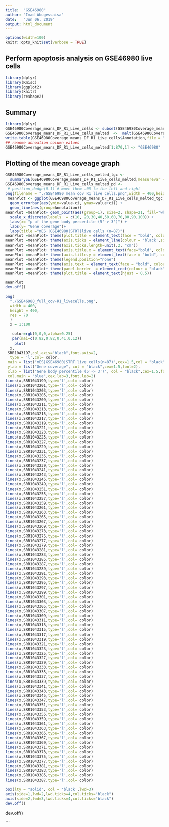 ```yaml
---
title:  "GSE46980"
author: "Imad Abugessaisa"
date:   "Jun 06, 2019"
output: html_document
---
```


```r
options(width=100)
knitr::opts_knit$set(verbose = TRUE)
```

## Perform apoptosis analysis on GSE46980 live cells

```r
library(dplyr)
library(Rmisc)
library(ggplot2)
library(knitr)
library(reshape2)
```

Summary
-------

``` r
library(dplyr)
GSE46980Coverage_means_DF_R1_Live_cells <- subset(GSE46980Coverage_means_DF,Annotation %in% GSE46980_R1_Metadata_LIVE_cells$x)
GSE46980Coverage_means_DF_R1_Live_cells_melted  <-  melt(GSE46980Coverage_means_DF_R1_Live_cells,id=c("Annotation"))
write.table(GSE46980Coverage_means_DF_R1_Live_cells$Annotation,file = "GSE46980_live_cells.tsv",sep = "\t",col.names = F,row.names = F,quote = F)
## reanme annoation column values
GSE46980Coverage_means_DF_R1_Live_cells_melted[1:870,1] <- "GSE46980"

```

## Plotting of the mean coveage graph
```r
GSE46980Coverage_means_DF_R1_Live_cells_melted_tgc <-
  summarySE(GSE46980Coverage_means_DF_R1_Live_cells_melted,measurevar = "value",groupvars =c("Annotation","variable"))
GSE46980Coverage_means_DF_R1_Live_cells_melted_pd <-
 # position_dodge(0.1) # move them .05 to the left and right
png(filename = "./GSE46980_mean_cov_R1_live_cells.png",width = 400,height = 400,res = 70)
 meanPlot <- ggplot(GSE46980Coverage_means_DF_R1_Live_cells_melted_tgc, aes(x=variable, y=value)) +
  geom_errorbar(aes(ymin=value-ci, ymax=value+ci)) +
  geom_line(aes(group=Annotation)) 
meanPlot =meanPlot+ geom_point(aes(group=1), size=2, shape=21, fill="white") + 
  scale_x_discrete(labels  = c(10, 20,30,40,50,60,70,80,90,100)) + 
  labs(x= "μ of the gene body percentile (5'-> 3')") + 
  labs(y= "Gene coverage")+
  labs(title ="mES |GSE46980|STRT|live cells (n=87)")
meanPlot =meanPlot+ theme(plot.title = element_text(face = "bold", colour="black", size = 20,margin=margin(0,0,3,0))) 
meanPlot =meanPlot+ theme(axis.ticks = element_line(colour = 'black',size = 1.2,linetype = 'dashed'))
meanPlot =meanPlot+ theme(axis.ticks.length=unit(.2, "cm"))
meanPlot =meanPlot+ theme(axis.title.x = element_text(face="bold", colour="black", size=18,family = "Times")) 
meanPlot =meanPlot+ theme(axis.title.y = element_text(face = "bold", colour="black", size=18,family = "Times"))
meanPlot =meanPlot+ theme(legend.position="none")
meanPlot =meanPlot+ theme(axis.text = element_text(face = "bold", colour="black", size=18)) 
meanPlot =meanPlot+ theme(panel.border  = element_rect(colour = "black",fill = NA,size = 2.2),panel.background = element_rect(fill = NA))
meanPlot =meanPlot+ theme(plot.title = element_text(hjust = 0.5))

meanPlot
dev.off()
```


```r
png(
  "./GSE46980_full_cov-R1_livecells.png",
  width = 400,
  height = 400,
  res = 70
  )
  x = 1:100
 
   color=rgb(0,0,0,alpha=0.25) 
   par(mai=c(0.82,0.82,0.41,0.12))
    plot(
  x,
 SRR1043197,col.axis="black",font.axis=2,
  type = 'l',col= color,
 main = list("mES|GSE46980|STRT|live cells(n=87)",cex=1.5,col = "black",font=2),
 ylab = list("Gene coverage", col = "black",cex=1.5,font=2),
 xlab = list("Gene body percentile (5'-> 3')", col = "black",cex=1.5,font=2),
 col.main = "blue",cex.lab=3,font.lab=2)
lines(x,SRR1043199,type='l',col= color)
lines(x,SRR1043201,type='l',col= color)
lines(x,SRR1043203,type='l',col= color)
lines(x,SRR1043205,type='l',col= color)
lines(x,SRR1043209,type='l',col= color)
lines(x,SRR1043211,type='l',col= color)
lines(x,SRR1043213,type='l',col= color)
lines(x,SRR1043215,type='l',col= color)
lines(x,SRR1043217,type='l',col= color)
lines(x,SRR1043219,type='l',col= color)
lines(x,SRR1043221,type='l',col= color)
lines(x,SRR1043223,type='l',col= color)
lines(x,SRR1043225,type='l',col= color)
lines(x,SRR1043227,type='l',col= color)
lines(x,SRR1043229,type='l',col= color)
lines(x,SRR1043231,type='l',col= color)
lines(x,SRR1043235,type='l',col= color)
lines(x,SRR1043237,type='l',col= color)
lines(x,SRR1043239,type='l',col= color)
lines(x,SRR1043241,type='l',col= color)
lines(x,SRR1043243,type='l',col= color)
lines(x,SRR1043245,type='l',col= color)
lines(x,SRR1043249,type='l',col= color)
lines(x,SRR1043251,type='l',col= color)
lines(x,SRR1043255,type='l',col= color)
lines(x,SRR1043257,type='l',col= color)
lines(x,SRR1043259,type='l',col= color)
lines(x,SRR1043261,type='l',col= color)
lines(x,SRR1043263,type='l',col= color)
lines(x,SRR1043265,type='l',col= color)
lines(x,SRR1043267,type='l',col= color)
lines(x,SRR1043269,type='l',col= color)
lines(x,SRR1043273,type='l',col= color)
lines(x,SRR1043275,type='l',col= color)
lines(x,SRR1043277,type='l',col= color)
lines(x,SRR1043279,type='l',col= color)
lines(x,SRR1043281,type='l',col= color)
lines(x,SRR1043283,type='l',col= color)
lines(x,SRR1043285,type='l',col= color)
lines(x,SRR1043287,type='l',col= color)
lines(x,SRR1043289,type='l',col= color)
lines(x,SRR1043291,type='l',col= color)
lines(x,SRR1043293,type='l',col= color)
lines(x,SRR1043295,type='l',col= color)
lines(x,SRR1043297,type='l',col= color)
lines(x,SRR1043299,type='l',col= color)
lines(x,SRR1043301,type='l',col= color)
lines(x,SRR1043303,type='l',col= color)
lines(x,SRR1043305,type='l',col= color)
lines(x,SRR1043307,type='l',col= color)
lines(x,SRR1043309,type='l',col= color)
lines(x,SRR1043311,type='l',col= color)
lines(x,SRR1043313,type='l',col= color)
lines(x,SRR1043315,type='l',col= color)
lines(x,SRR1043317,type='l',col= color)
lines(x,SRR1043319,type='l',col= color)
lines(x,SRR1043321,type='l',col= color)
lines(x,SRR1043323,type='l',col= color)
lines(x,SRR1043325,type='l',col= color)
lines(x,SRR1043327,type='l',col= color)
lines(x,SRR1043329,type='l',col= color)
lines(x,SRR1043333,type='l',col= color)
lines(x,SRR1043335,type='l',col= color)
lines(x,SRR1043337,type='l',col= color)
lines(x,SRR1043339,type='l',col= color)
lines(x,SRR1043341,type='l',col= color)
lines(x,SRR1043343,type='l',col= color)
lines(x,SRR1043345,type='l',col= color)
lines(x,SRR1043347,type='l',col= color)
lines(x,SRR1043351,type='l',col= color)
lines(x,SRR1043353,type='l',col= color)
lines(x,SRR1043355,type='l',col= color)
lines(x,SRR1043359,type='l',col= color)
lines(x,SRR1043361,type='l',col= color)
lines(x,SRR1043363,type='l',col= color)
lines(x,SRR1043365,type='l',col= color)
lines(x,SRR1043367,type='l',col= color)
lines(x,SRR1043369,type='l',col= color)
lines(x,SRR1043371,type='l',col= color)
lines(x,SRR1043373,type='l',col= color)
lines(x,SRR1043375,type='l',col= color)
lines(x,SRR1043377,type='l',col= color)
lines(x,SRR1043381,type='l',col= color)
lines(x,SRR1043383,type='l',col= color)
lines(x,SRR1043385,type='l',col= color)
lines(x,SRR1043387,type='l',col= color)

box(lty = "solid", col = 'black',lwd=3)
axis(side=1,lwd=2,lwd.ticks=4,col.ticks="black")
axis(side=2,lwd=3,lwd.ticks=4,col.ticks="black")
dev.off()
```


dev.off()

```


